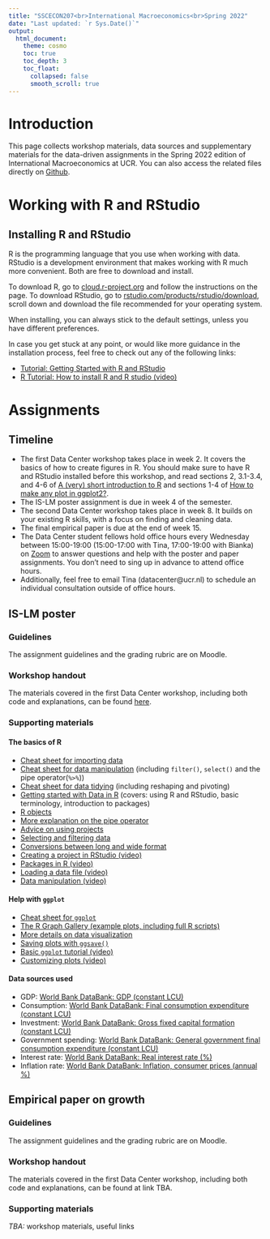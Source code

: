```yaml
---
title: "SSCECON207<br>International Macroeconomics<br>Spring 2022"
date: "Last updated: `r Sys.Date()`"
output: 
  html_document:
    theme: cosmo
    toc: true
    toc_depth: 3
    toc_float:
      collapsed: false
      smooth_scroll: true
---
```


# Introduction

This page collects workshop materials, data sources and supplementary materials for the data-driven assignments in the Spring 2022 edition of International Macroeconomics at UCR.
You can also access the related files directly on [Github](https://github.com/ucrdatacenter/projects/tree/main/SSCECON207/2022h1).

# Working with R and RStudio

## Installing R and RStudio

R is the programming language that you use when working with data.
RStudio is a development environment that makes working with R much more convenient.
Both are free to download and install.

To download R, go to [cloud.r-project.org](https://cloud.r-project.org/) and follow the instructions on the page.
To download RStudio, go to [rstudio.com/products/rstudio/download](https://www.rstudio.com/products/rstudio/download/), scroll down and download the file recommended for your operating system.

When installing, you can always stick to the default settings, unless you have different preferences.

In case you get stuck at any point, or would like more guidance in the installation process, feel free to check out any of the following links:

* [Tutorial: Getting Started with R and RStudio](https://www.dataquest.io/blog/tutorial-getting-started-with-r-and-rstudio/)
* [R Tutorial: How to install R and R studio (video)](https://www.youtube.com/watch?v=0Qu7Jg1Jw5A)

# Assignments

## Timeline

* The first Data Center workshop takes place in week 2. It covers the basics of how to create figures in R. You should make sure to have R and RStudio installed before this workshop, and read sections 2, 3.1-3.4, and 4-6 of [A (very) short introduction to R](https://github.com/ClaudiaBrauer/A-very-short-introduction-to-R/blob/master/documents/A\%20(very)\%20short\%20introduction\%20to\%20R.pdf) and sections 1-4 of [How to make any plot in ggplot2?](http://r-statistics.co/ggplot2-Tutorial-With-R.html#6.1\%20Make\%20a\%20time\%20series\%20plot\%20(using\%20ggfortify)).
* The IS-LM poster assignment is due in week 4 of the semester.
* The second Data Center workshop takes place in week 8. It builds on your existing R skills, with a focus on finding and cleaning data.
* The final empirical paper is due at the end of week 15.
* The Data Center student fellows hold office hours every Wednesday between 15:00-19:00 (15:00-17:00 with Tina, 17:00-19:00 with Bianka) on [Zoom](https://universitycollegeroosevelt.zoom.us/j/5393037767?pwd=d1FxZFN1UDVqZUsrU204R1gzQWF4Zz09) to answer questions and help with the poster and paper assignments. You don't need to sing up in advance to attend office hours.
* Additionally, feel free to email Tina (datacenter@ucr.nl) to schedule an individual consultation outside of office hours.

## IS-LM poster

### Guidelines

The assignment guidelines and the grading rubric are on Moodle.

### Workshop handout

The materials covered in the first Data Center workshop, including both code and explanations, can be found [here](https://ucrdatacenter.github.io/SSCECON207/workshop1).

### Supporting materials

#### The basics of R

* [Cheat sheet for importing data](https://github.com/rstudio/cheatsheets/blob/main/data-import.pdf)
* [Cheat sheet for data manipulation](https://github.com/rstudio/cheatsheets/blob/main/data-transformation.pdf) (including `filter()`, `select()` and the pipe operator(`%>%`))
* [Cheat sheet for data tidying](https://github.com/rstudio/cheatsheets/blob/main/tidyr.pdf) (including reshaping and pivoting)
* [Getting started with Data in R](https://moderndive.netlify.app/1-getting-started.html#getting-started) (covers: using R and RStudio, basic terminology, introduction to packages)
* [R objects](https://rstudio-education.github.io/hopr/r-objects.html)
* [More explanation on the pipe operator](https://r4ds.had.co.nz/pipes.html)
* [Advice on using projects](https://r4ds.had.co.nz/workflow-projects.html)
* [Selecting and filtering data](https://mdsr-book.github.io/mdsr2e/ch-dataI.html#sec:pipe)
* [Conversions between long and wide format](https://mdsr-book.github.io/mdsr2e/ch-dataII.html#data-verbs-for-converting-wide-to-narrow-and-vice-versa)
* [Creating a project in RStudio (video)](https://www.youtube.com/watch?v=WyrJmJWgPiU)
* [Packages in R (video)](https://www.youtube.com/watch?v=v6VygIgvoZU&t=1s)
* [Loading a data file (video)](https://www.youtube.com/watch?v=2MVolYETR5Q)
* [Data manipulation (video)](https://www.youtube.com/watch?v=Zc_ufg4uW4U)

#### Help with `ggplot`

* [Cheat sheet for `ggplot`](https://github.com/rstudio/cheatsheets/blob/main/data-visualization-2.1.pdf)
* [The R Graph Gallery (example plots, including full R scripts)](https://www.r-graph-gallery.com/)
* [More details on data visualization](https://mdsr-book.github.io/mdsr2e/ch-vizII.html#a-grammar-for-data-graphics)
* [Saving plots with `ggsave()`](https://www.tutorialgateway.org/save-r-ggplot-using-ggsave/)
* [Basic `ggplot` tutorial (video)](https://www.youtube.com/watch?v=hr2X7rmkprM)
* [Customizing plots (video)](https://www.youtube.com/watch?v=1GmQ5BdAhG4)

#### Data sources used

* GDP: [World Bank DataBank: GDP (constant LCU)](https://data.worldbank.org/indicator/NY.GDP.MKTP.KN)
* Consumption: [World Bank DataBank: Final consumption expenditure (constant LCU)](https://data.worldbank.org/indicator/NE.CON.TOTL.KN)
* Investment: [World Bank DataBank: Gross fixed capital formation (constant LCU)](https://data.worldbank.org/indicator/NE.GDI.FTOT.KN)
* Government spending: [World Bank DataBank: General government final consumption expenditure (constant LCU)](https://data.worldbank.org/indicator/NE.CON.GOVT.KN)
* Interest rate: [World Bank DataBank: Real interest rate (%)](https://data.worldbank.org/indicator/FR.INR.RINR)
* Inflation rate: [World Bank DataBank: Inflation, consumer prices (annual %)](https://data.worldbank.org/indicator/FP.CPI.TOTL.ZG)

## Empirical paper on growth

### Guidelines

The assignment guidelines and the grading rubric are on Moodle.

### Workshop handout

The materials covered in the first Data Center workshop, including both code and explanations, can be found at link TBA.

### Supporting materials

_TBA:_ workshop materials, useful links